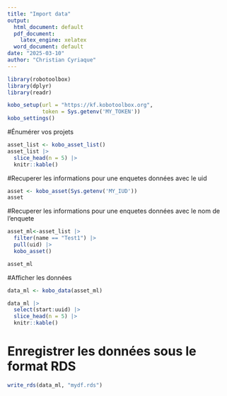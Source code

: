 ```yaml
---
title: "Import data"
output:
  html_document: default
  pdf_document: 
    latex_engine: xelatex
  word_document: default
date: "2025-03-10"
author: "Christian Cyriaque"
---
```


```r


library(robotoolbox)
library(dplyr)
library(readr)

kobo_setup(url = "https://kf.kobotoolbox.org", 
           token = Sys.getenv('MY_TOKEN'))
kobo_settings() 


```


#Énumérer vos projets
```r
asset_list <- kobo_asset_list()
asset_list |>
  slice_head(n = 5) |>
  knitr::kable()

```


#Recuperer les informations pour une enquetes données avec le uid
```r

asset <- kobo_asset(Sys.getenv('MY_IUD'))
asset
```


#Recuperer les informations pour une enquetes données avec le nom de l'enquete
```r
asset_ml<-asset_list |>
  filter(name == "Test1") |>
  pull(uid) |>
  kobo_asset()

asset_ml
```



#Afficher les données
```r
data_ml <- kobo_data(asset_ml)

data_ml |>
  select(start:uuid) |>
  slice_head(n = 5) |>
  knitr::kable()
```


# Enregistrer les données sous le format RDS
```r
write_rds(data_ml, "mydf.rds")

```
